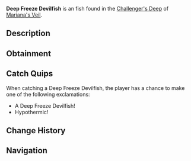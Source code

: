 {{FishInfobox
|image          = Deep Freeze Devilfish.png
|rarity         = Unusual
|sea            = First Sea
|location       = [[Challenger's Deep]]
|sublocation    = 
|sources        = Fishing Rod
|radar_location = 
|xp             = 250
|weather        = Rain
|time           = 
|season         = Autumn
|bait           = Squid
|base_weight    = 19
|base_value     = 300
|weight_range   = 10
|base_chance    = 20
|base_resil     = 65
}}
'''Deep Freeze Devilfish''' is an {{Rarity|Unusual}} fish found in the [[Challenger's Deep]] of [[Mariana's Veil]].

== Description ==
{{Description|A devilish fish with icy spines that can freeze anything it touches.|Bestiary Entry}}

== Obtainment ==
{{Description|Prefers cold waters, especially during storms.|Bestiary Hint}}
{{Fish Availability|
Mariana's Veil/Challenger's Deep
|top_rods      = 
Krampus's Rod\483853.55\286934.8;
Magma Rod\466792.2\276827.48;
Plastic Rod\462152.18\348530.28;
Rapid Rod\395074.75\339664.27;
Firefly Rod\383595.32\329919.05;
Training Rod\361685.65\312243.85;
Buddy Bond Rod\343313.05\287714.28;
Fast Rod\375879.24\354714.61;
Fischer's Rod\293487.19\316070.24;
Trident Rod\340802.74\258872.35;
Free Spirit Rod\334039.46\256970.96;
Astralhook Rod\308939.87\229006.51;
Ethereal Prism Rod\307029.3\223549.49;
No-Life Rod\300619.22\228253.57;
Seraphic Rod\286470.95\211646.75;
Challenger's Rod\278200.71\211247.52;
Rod Of The Forgotten Fang\275267.56\209161.08;
Zeus Rod\271772.39\206366.55;
Rod Of The Exalted One\268759.71\204240.16;
Rod Of The Depths\268386.4\203795.17;
Verdant Shear Rod\267795.67\211265.71;
Blazebringer Rod\265537.77\211140.1;
Volcanic Rod\255996.79\200626.02;
Depthseeker Rod\253321.89\198529.68;
Avalanche Rod\229618.83\191432.11;
Steady Rod\121682.46\107499.72
|recommended   = Training Rod
}}

== Catch Quips ==
When catching a Deep Freeze Devilfish, the player has a chance to make one of the following exclamations:
* A Deep Freeze Devilfish!
* Hypothermic!

== Change History ==
{{Change History|{{subst:Current Version}}}}

== Navigation ==
{{Fish Navbox|Challenger's Deep}}